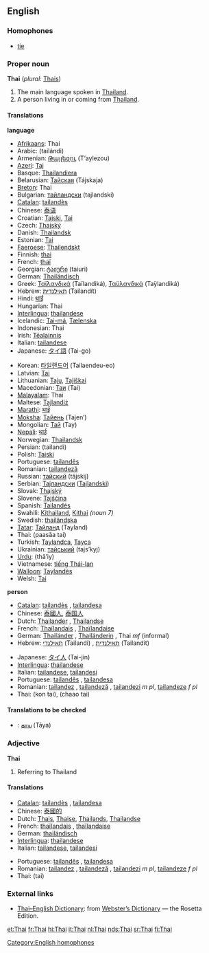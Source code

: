 {{interwiktionary|code=th}}
==English==
{{wikipedia}}

===Homophones===
* [[tie]]

===Proper noun===
'''Thai''' (''plural:'' [[Thais]])

# The main language spoken in [[Thailand]].
# A person living in or coming from [[Thailand]].

====Translations====
'''language'''
{{top}}
*[[Afrikaans]]: Thai
*Arabic: {{ARchar|[[تايلاندي]]}} (tailándi)
*Armenian: [[Թայլեզու]] (T‘aylezou)
*[[Azeri]]: [[Тај]]
*Basque: [[Thailandiera]]
*Belarusian: [[Тайская]] (Tájskaja) {{f}}
*[[Breton]]: Thai
*Bulgarian: [[тайландски]] (tajlandski)
*[[Catalan]]: [[tailandès]] {{m}}
*Chinese: [[泰语]]
*Croatian: [[Tajski]], [[Tai]]
*Czech: [[Thajský]]
*Danish: [[Thailandsk]]
*Estonian: [[Tai]]
*[[Faeroese]]: [[Thailendskt]]
*Finnish: [[thai]]
*French: [[thaï]] {{m}}
*Georgian: [[ტაიური]] (taiuri)
*German: [[Thailändisch]] {{n}}
*Greek: [[Ταϊλανδικά]] (Taïlandiká), [[Ταϋλανδικά]] (Taÿlandiká) {{n}} {{p}}
*Hebrew: [[תאילנדית]] (Tailandít) {{f}}
*Hindi: [[थाई]]
*Hungarian: Thai
*[[Interlingua]]: [[thailandese]]
*Icelandic: [[Tai-má]], [[Tælenska]]
*Indonesian: Thai
*Irish: [[Téalainnis]]
*Italian: [[tailandese]] {{m}}
*Japanese: [[タイ語]] (Tai-go)
{{mid}}
*Korean: [[타일랜드어]] (Tailaendeu-eo)
*Latvian: [[Tai]]
*Lithuanian: [[Tajų]], [[Tajiškai]]
*Macedonian: [[Таи]] (Tai)
*[[Malayalam]]: Thai
*Maltese: [[Tajlandiż]]
*[[Marathi]]: [[थाई]]
*[[Moksha]]: [[Тайень]] (Tajen’)
*Mongolian: [[Тай]] (Tay)
*[[Nepali]]: [[थाई]]
*Norwegian: [[Thailandsk]]
*Persian: {{FAchar|[[تايلندى]]}} (tailandi)
*Polish: [[Tajski]]
*Portuguese: [[tailandês]] {{m}}
*Romanian: [[tailandeză]] {{f}}
*Russian: [[тайский]] (tájskij) {{m}}
*Serbian: [[Тајландски]] ([[Tajlandski]])
*Slovak: [[Thajský]]
*Slovene: [[Tajščina]]
*Spanish: [[Tailandés]]
*Swahili: [[Kithailand]], [[Kithai]] ''(noun 7)''
*Swedish: [[thailändska]]
*[[Tatar]]: [[Тайланд]] (Tayland)
*Thai: {{THchar|[[ภาษาไทย]]}} (paasăa tai)
*Turkish: [[Taylandca]], [[Tayca]]
*Ukrainian: [[тайський]] (tajs’kyj)
*[[Urdu]]: {{FAchar|[[تهائي]]}} (thâ’iy)
*Vietnamese: [[tiếng Thái-lan]]
*[[Walloon]]: [[Taylandès]]
*Welsh: [[Tai]]
{{bottom}}

'''person'''
{{top}}
*[[Catalan]]: [[tailandès]] {{m}}, [[tailandesa]] {{f}}
*Chinese: [[泰國人]], [[泰国人]]
*Dutch: [[Thailander]] {{m}}, [[Thailandse]] {{f}}
*French: [[Thaïlandais]] {{m}}, [[Thaïlandaise]] {{f}}
*German: [[Thailänder]] {{m}}, [[Thailänderin]] {{f}}, Thai ''mf'' (informal)
*Hebrew: [[תאילנדי]] (Tailandi) {{m}}, [[תאילנדית]] (Tailandit) {{f}}
{{mid}}
*Japanese: [[タイ人]] (Tai-jin)
*[[Interlingua]]: [[thailandese]]
*Italian: [[tailandese]], [[tailandesi]] {{p}}
*Portuguese: [[tailandês]] {{m}}, [[tailandesa]] {{f}}
*Romanian: [[tailandez]] {{m}}, [[tailandeză]] {{f}}, [[tailandezi]] ''m pl'', [[tailandeze]] ''f pl''
*Thai: {{THchar|[[คนไทย]]}} (kon tai), {{THchar|[[ชาวไทย]]}} (chaao tai)
{{bottom}}

====Translations to be checked====
{{checktrans}}
*{{ttbc|Tamil}}: [[தாய]] (Tāya)

===Adjective===
'''Thai'''
# Referring to Thailand

====Translations====
{{top}}
*[[Catalan]]: [[tailandès]] {{m}}, [[tailandesa]] {{f}}
*Chinese: [[泰國的]]
*Dutch: [[Thais]], [[Thaise]], [[Thailands]], [[Thailandse]]
*French: [[thaïlandais]] {{m}}, [[thaïlandaise]] {{f}}
*German: [[thailändisch]]
*[[Interlingua]]: [[thailandese]]
*Italian: [[tailandese]], [[tailandesi]] {{p}}
{{mid}}
*Portuguese: [[tailandês]] {{m}}, [[tailandesa]] {{f}}
*Romanian: [[tailandez]] {{m}}, [[tailandeză]] {{f}}, [[tailandezi]] ''m pl'', [[tailandeze]] ''f pl''
*Thai: {{THchar|[[ไทย]]}} (tai)
{{bottom}}

===External links===
*[http://www.websters-online-dictionary.org/definition/Thai-english/ Thai–English Dictionary]: from [http://www.websters-online-dictionary.org/ Webster’s Dictionary] — the Rosetta Edition.

[[Category:English homophones]]

[[et:Thai]]
[[fr:Thai]]
[[hi:Thai]]
[[it:Thai]]
[[nl:Thai]]
[[nds:Thai]]
[[sr:Thai]]
[[fi:Thai]]